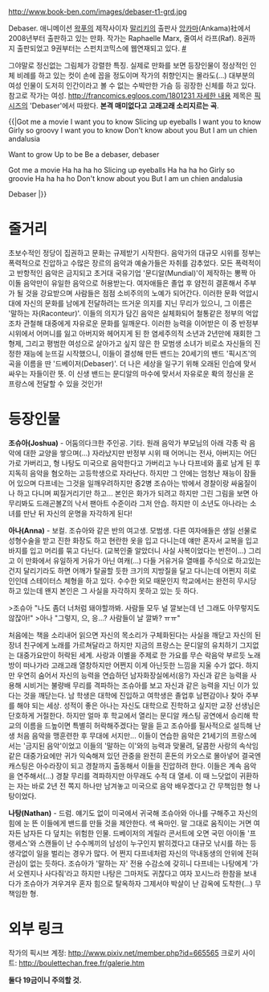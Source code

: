 http://www.book-ben.com/images/debaser-t1-grd.jpg

Debaser. 애니메이션 [[왁푸]]의 제작사이자 [[말리키]]의 출판사 [[앙카마]](Ankama)社에서 2008년부터 출판하고 있는 만화. 작가는 Raphaelle Marx, 줄여서 라프(Raf). 8권까지 출판되었고 9권부터는 스펀치코믹스에 웹연재되고 있다. [http://spunchcomics.com/serie/debaser/ #]

그야말로 정신없는 그림체가 강렬한 특징. 실제로 만화를 보면 등장인물이 정상적인 인체 비례를 하고 있는 컷이 손에 꼽을 정도이며 작가의 취향인지는 몰라도(...) 대부분의 여성 인물이 도저히 인간이라고 볼 수 없는 수박만한 가슴 등 굉장한 신체를 하고 있다. 참고로 작가는 여성.
[[http://francomics.egloos.com/1801231 자세한 내용]]
제목은 [[픽시즈]]의 'Debaser'에서 따왔다. '''본격 매미없다고 고래고래 소리지르는 곡'''. 

{{{#!html
<object width="480" height="385"><param name="movie" value="http://www.youtube.com/v/0P3lhrwio-M?fs=1&amp;hl=ko_KR"></param><param name="allowFullScreen" value="true"></param><param name="allowscriptaccess" value="always"></param><embed src="http://www.youtube.com/v/0P3lhrwio-M?fs=1&amp;hl=ko_KR" type="application/x-shockwave-flash" allowscriptaccess="always" allowfullscreen="true" width="480" height="385"></embed></object>
}}}

{{|Got me a movie
I want you to know
Slicing up eyeballs
I want you to know
Girly so groovy
I want you to know
Don't know about you
But I am un chien andalusia

Want to grow
Up to be 
Be a debaser, debaser

Got me a movie
Ha ha ha ho
Slicing up eyeballs
Ha ha ha ho
Girly so groovie
Ha ha ha ho
Don't know about you
But I am un chien andalusia

Debaser
|}}


= 줄거리 =

초보수적인 정당이 집권하고 문화는 규제받기 시작한다. 음악가의 대규모 시위를 정부는 폭력적으로 진압하고 수많은 장르의 음악과 예술가들은 자취를 감추었다. 모든 폭력적이고 반항적인 음악은 금지되고 초거대 국유기업 '문디알(Mundial)'이 제작하는 뽕짝 아이돌 음악만이 유일한 음악으로 허용받는다. 여자애들은 졸업 후 얌전히 결혼해서 주부가 될 것을 강요받으며 사람들은 점점 소비주의의 노예가 되어간다. 이러한 문화 억압시대에 자신의 문화를 남에게 전달하려는 뜨거운 의지를 지닌 무리가 있으니, 그 이름은 '말하는 자(Raconteur)'. 이들의 의지가 담긴 음악은 실체화되어 철통같은 정부의 억압조차 관철해 대중에게 자유로운 문화를 일깨운다. 이러한 능력을 이어받은 이 중 반정부 시위에서 어머니를 잃고 아버지와 헤어지게 된 한 염세주의적 소년과 2년만에 재회한 그 형제, 그리고 평범한 여성으로 살아가고 싶지 않은 한 모범생 소녀가 비로소 자신들의 진정한 재능에 눈뜨길 시작했으니, 이들이 결성해 만든 밴드는 20세기의 밴드 '픽시즈'의 곡을 이름을 딴 '드베이저(Debaser)'. 더 나은 세상을 일구기 위해 오래된 인습에 맞서 싸우는 자들이란 뜻. 이 신생 밴드는 문디알의 마수에 맞서서 자유로운 롹의 정신을 온 프랑스에 전달할 수 있을 것인가!

= 등장인물 = 

'''조슈아(Joshua)''' - 어둠의다크한 주인공. 기타. 원래 음악가 부모님의 아래 각종 락 음악에 대한 교양을 쌓으며(...) 자라났지만 반정부 시위 때 어머니는 전사, 아버지는 어딘가로 가버리고, 형 나탕도 미국으로 음악한다고 가버리고 누나 다프네와 홀로 남게 된 후 지독히 음악을 혐오하는 고등학생으로 자라난다. 하지만 그 안에는 엄청난 재능이 잠들어 있으며 다프네는 그것을 일깨우려하지만 중2병 조슈아는 밖에서 경찰이랑 싸움질이나 하고 다니며 찌질거리기만 하고... 본인은 화가가 되려고 하지만 그린 그림을 보면 아무리봐도 드래곤볼Z의 낙서 팬아트 수준이라 그저 안습.
하지만 이 소년도 아나라는 소녀를 만난 뒤 자신의 운명을 자각하게 된다!

'''아나(Anna)''' - 보컬. 조슈아와 같은 반의 여고생. 모범생. 다른 여자애들은 생일 선물로 성형수술을 받고 진한 화장도 하고 현란한 옷을 입고 다니는데 얘만 혼자서 교복을 입고 바지를 입고 머리를 묶고 다닌다. (교복인줄 알았더니 사실 사복이었다는 반전이...) 그리고 이 만화에서 유일하게 거유가 아닌 여캐(...) 다들 거유거유 열매를 주식으로 하고있는 건지 달리기라도 하면 어깨가 탈골할 듯한 크기의 지방질을 달고 다니는데 어쩐지 히로인인데 스테이터스 체형을 하고 있다.
수수한 외모 때문인지 학교에서는 완전히 무시당하고 있는데 왠지 본인은 그 사실을 자각하지 못하고 있는 듯 하다.

>조슈아 "나도 좀더 너처럼 돼야할까봐. 사람들 모두 널 깔보는데 넌 그래도 아무렇지도 않잖아!"
>아나 "그렇지, 으, 응...? 사람들이 날 깔봐? ㅠㅠ"

처음에는 책을 소리내어 읽으면 자신의 목소리가 구체화된다는 사실을 깨닫고 자신의 된장녀 친구에게 노래를 가르쳐달라고 하지만 지금의 프랑스는 문디알의 유치하기 그지없는 대중가요만이 허락된 세계. 사랑과 이별을 주제로 한 가요를 무슨 락음악 부르듯 노래방이 떠나가라 고래고래 열창하지만 어쩐지 이게 아닌듯한 느낌을 지울 수가 없다.
하지만 우연히 숨어서 자신의 능력을 연습하던 남자화장실에서(응?) 자신과 같은 능력을 사용해 시비거는 불량배 무리를 격파하는 조슈아를 보고 자신과 같은 능력을 지닌 이가 있다는 것을 깨닫는다.
남 학생은 대학에 진입하고 여학생은 졸업후 남편감이나 찾아 주부를 해야 되는 세상. 성적이 좋은 아나는 자신도 대학으로 진학하고 싶지만 교장 선생님은 단호하게 거절한다. 하지만 얼마 후 학교에서 열리는 문디알 캐스팅 공연에서 승리해 학교의 이름을 드높이면 특별히 허락해주겠다는 말을 듣고 조슈아를 필사적으로 설득해 난생 처음 음악을 맹훈련한 후 무대에 서지만...
이들이 연습한 음악은 21세기의 프랑스에서는 '금지된 음악'이었고 이들의 '말하는 이'와의 능력과 맞물려, 달콤한 사랑의 속삭임 같은 대중가요에만 귀가 익숙해져 있던 관중을 완전히 혼돈의 카오스로 몰아넣어 결국엔 캐스팅은 아수라장이 되고 경찰까지 출동해서 이들을 진압하려 한다. 이들은 계속 음악을 연주해서(...) 경찰 무리를 격파하지만 아무래도 수적 대 열세. 이 때 느닷없이 귀환하는 자는 바로 2년 전 쪽지 하나만 남겨놓고 미국으로 음악 배우겠다고 간 무책임한 형 나탕이었다.

'''나탕(Nathan)''' - 드럼. 얘기도 없이 미국에서 귀국해 조슈아와 아나를 구해주고 자신의 힘에 눈 뜬 이들에게 밴드를 만들 것을 제안한다.
색 욕마인. 말 그대로 움직이는 거면 여자든 남자든 다 덮치는 위험한 인물. 드베이저의 게릴라 콘서트에 오면 국민 아이돌 '프랭세스'와 스캔들이 난 수수께끼의 남성이 누구인지 밝히겠다고 대규모 낚시를 하는 등 생각없이 일을 벌리는 경우가 많다.
어 쩐지 다프네처럼 자신의 막내동생의 안위에 전혀 관심이 없는 듯하다. 조슈아가 '말하는 자' 전용 수감소에 갖히니 다프네는 나탕에게 '가서 오렌지나 사다줘'라고 하지만 나탕은 그마저도 귀찮다고 여자 꼬시느라 한참을 보내다가 조슈아가 겨우겨우 혼자 힘으로 탈옥하자 그제서야 박살이 난 감옥에 도착한(...) 무책임한 형.


= 외부 링크 =

작가의 픽시브 계정: http://www.pixiv.net/member.php?id=665565
크로키 사이트: http://boulettechan.free.fr/galerie.htm

'''둘다 19금이니 주의할 것.'''

